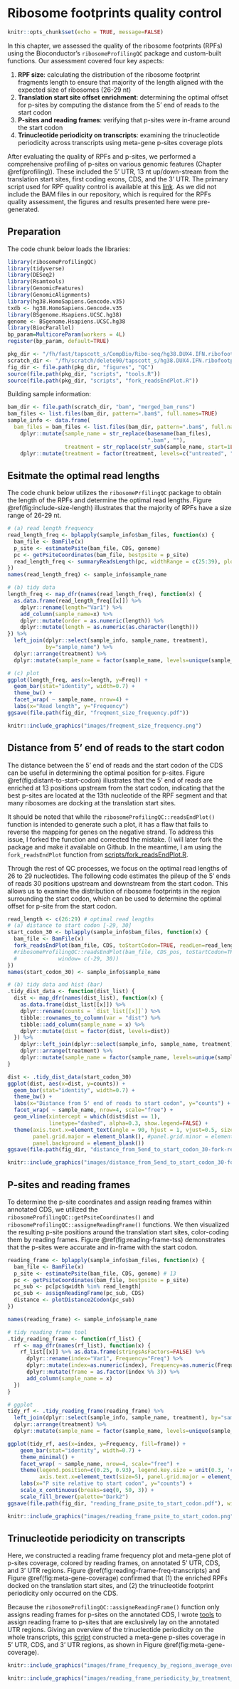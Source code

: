 # Ribosome footprints quality control {#rpfs-qc}

```r
knitr::opts_chunk$set(echo = TRUE, message=FALSE)
```

In this chapter, we assessed the quality of the ribosome footprints (RPFs) using the Bioconductor's `ribosomeProfilingQC` package and custom-built functions. Our assessment covered four key aspects: 

1. __RPF size__: calculating the distribution of the ribosome footprint fragments length to ensure that majority of the length aligned with the expected size of ribosomes (26-29 nt)
2. __Translation start site offset enrichment__: determining the optimal offset for p-sites by computing the distance from the 5' end of reads to the start codon
3. __P-sites and reading frames__: verifying that p-sites were in-frame around the start codon
4. __Trinucleotide periodicity on transcripts__: examining the trinucleotide periodicity across transcripts using meta-gene p-sites coverage plots

After evaluating the quality of RPFs and p-sites, we performed a comprehensive profiling of p-sites on various genomic features (Chapter \@ref(profiling)). These included the 5' UTR, 13 nt up/down-stream from the translation start sites, first coding exons, CDS, and the 3' UTR. The primary script used for RPF quality control is available at this [link](https://github.com/FredHutch/DUX4-IFNg-ribosome-footprints/scripts/020-use_riboProfilingQC.R). As we did not include the BAM files in our repository, which is required for the RPFs quality assessment, the figures and results presented here were pre-generated.

## Preparation
The code chunk below loads the libraries:
```r
library(ribosomeProfilingQC)
library(tidyverse)
library(DESeq2)
library(Rsamtools)
library(GenomicFeatures)
library(GenomicAlignments)
library(hg38.HomoSapiens.Gencode.v35)
txdb <- hg38.HomoSapiens.Gencode.v35
library(BSgenome.Hsapiens.UCSC.hg38)
genome <- BSgenome.Hsapiens.UCSC.hg38
library(BiocParallel)
bp_param=MulticoreParam(workers = 4L)
register(bp_param, default=TRUE)

pkg_dir <- "/fh/fast/tapscott_s/CompBio/Ribo-seq/hg38.DUX4.IFN.ribofootprint.2"
scratch_dir <- "/fh/scratch/delete90/tapscott_s/hg38.DUX4.IFN.ribofootprint.R1"
fig_dir <- file.path(pkg_dir, "figures", "QC")
source(file.path(pkg_dir, "scripts", "tools.R"))
source(file.path(pkg_dir, "scripts", "fork_readsEndPlot.R"))
```

Building sample information:
```r
bam_dir <- file.path(scratch_dir, "bam", "merged_bam_runs")
bam_files <- list.files(bam_dir, pattern=".bam$", full.names=TRUE)
sample_info <- data.frame(
  bam_files = bam_files <- list.files(bam_dir, pattern=".bam$", full.names=TRUE)) %>%
    dplyr::mutate(sample_name = str_replace(basename(bam_files),
                                            ".bam", ""),
                  treatment = str_replace(str_sub(sample_name, start=1L, end=-3L), "[^_]+_", "")) %>%
    dplyr::mutate(treatment = factor(treatment, levels=c("untreated", "DOX-pulse", "IFNg", "DOX-pulse_IFNg")))
```


## Esitmate the optimal read lengths
The code chunk below utilizes the `ribosomePrfilingQC` package to obtain the length of the RPFs and determine the optimal read lengths. Figure \@ref(fig:include-size-length) illustrates that the majority of RPFs have a size range of 26-29 nt.


```r
# (a) read length frequency
read_length_freq <- bplapply(sample_info$bam_files, function(x) {
  bam_file <- BamFile(x)
  p_site <- estimatePsite(bam_file, CDS, genome)
  pc <- getPsiteCoordinates(bam_file, bestpsite = p_site)
  read_length_freq <- summaryReadsLength(pc, widthRange = c(25:39), plot=FALSE)
})
names(read_length_freq) <- sample_info$sample_name

# (b) tidy data
length_freq <- map_dfr(names(read_length_freq), function(x) {
  as.data.frame(read_length_freq[[x]]) %>%
    dplyr::rename(length="Var1") %>%
    add_column(sample_name=x) %>%
    dplyr::mutate(order = as.numeric(length)) %>%
    dplyr::mutate(length = as.numeric(as.character(length)))
}) %>%
  left_join(dplyr::select(sample_info, sample_name, treatment),
            by="sample_name") %>%
  dplyr::arrange(treatment) %>%
  dplyr::mutate(sample_name = factor(sample_name, levels=unique(sample_name)))

# (c) plot
ggplot(length_freq, aes(x=length, y=Freq)) +
  geom_bar(stat="identity", width=0.7) +
  theme_bw() +
  facet_wrap( ~ sample_name, nrow=4) +
  labs(x="Read length", y="Frequency")
ggsave(file.path(fig_dir, "freqment_size_frequency.pdf"))
```

```r
knitr::include_graphics("images/freqment_size_frequency.png")
```


## Distance from 5' end of reads to the start codon

The distance between the 5' end of reads and the start codon of the CDS can be useful in determining the optimal position for p-sites. Figure \@ref(fig:distant-to-start-codon) illustrates that the 5' end of reads are enriched at 13 positions upstream from the start codon, indicating that the best p-sites are located at the 13th nucleotide of the RPF segment and that many ribosomes are docking at the translation start sites.

It should be noted that while the `ribosomeProfilingQC::readsEndPlot()` function is intended to generate such a plot, it has a flaw that fails to reverse the mapping for genes on the negative strand. To address this issue, I forked the function and corrected the mistake. (I will later fork the package and make it available on Github. In the meantime, I am using the `fork_readsEndPlot` function from [scripts/fork_readsEndPlot.R](https://github.com/FredHutch/DUX4-IFNg-ribosome-footprints/scripts/fork_readsEndPlot.R).

Through the rest of QC processes, we focus on the optimal read lengths of 26 to 29 nucleotides. The following code estimates the pileup of the 5' ends of reads 30 positions upstream and downstream from the start codon. This allows us to examine the distribution of ribosome footprints in the region surrounding the start codon, which can be used to determine the optimal offset for p-site from the start codon. 


```r
read_length <- c(26:29) # optimal read lengths
# (a) distance to start codon [-29, 30]
start_codon_30 <- bplapply(sample_info$bam_files, function(x) {
  bam_file <- BamFile(x)
  fork_readsEndPlot(bam_file, CDS, toStartCodon=TRUE, readLen=read_length, window=c(-29, 30))
  #ribosomeProfilingQC::readsEndPlot(bam_file, CDS_pos, toStartCodon=TRUE, readLen=read_length,
  #             window= c(-29, 30))
})
names(start_codon_30) <- sample_info$sample_name

# (b) tidy data and hist (bar)
.tidy_dist_data <- function(dist_list) {
  dist <- map_dfr(names(dist_list), function(x) {
    as.data.frame(dist_list[[x]]) %>%
    dplyr::rename(counts = `dist_list[[x]]`) %>%
    tibble::rownames_to_column(var = "dist") %>%
    tibble::add_column(sample_name = x) %>%
    dplyr::mutate(dist = factor(dist, levels=dist)) 
  }) %>%
    dplyr::left_join(dplyr::select(sample_info, sample_name, treatment), by="sample_name") %>%
    dplyr::arrange(treatment) %>%
    dplyr::mutate(sample_name = factor(sample_name, levels=unique(sample_name)))
}

dist <- .tidy_dist_data(start_codon_30)
ggplot(dist, aes(x=dist, y=counts)) +
  geom_bar(stat="identity", width=0.7) +
  theme_bw() +
  labs(x="Distance from 5' end of reads to start codon", y="counts") +
  facet_wrap( ~ sample_name, nrow=4, scale="free") +
  geom_vline(xintercept = which(dist$dist == 1),
             linetype="dashed", alpha=0.3, show.legend=FALSE) +
  theme(axis.text.x=element_text(angle = 90, hjust = 1, vjust=0.5, size=4),
        panel.grid.major = element_blank(), #panel.grid.minor = element_blank(),
        panel.background = element_blank())
ggsave(file.path(fig_dir, "distance_from_5end_to_start_codon_30-fork-readsEndPlot.pdf"))#, width=8, height=6)
```

```r
knitr::include_graphics("images/distance_from_5end_to_start_codon_30-fork-readsEndPlot.png")

```

## P-sites and reading frames 
To determine the p-site coordinates and assign reading frames within annotated CDS, we utilized the `ribosomeProfilingQC::getPsiteCoordinates()` and `ribosomeProfilingQC::assigneReadingFrame()` functions. We then visualized the resulting p-site positions around the translation start sites, color-coding them by reading frames. Figure \@ref(fig:reading-frame-tss) demonstrates that the p-sites were accurate and in-frame with the start codon.

```r
reading_frame <- bplapply(sample_info$bam_files, function(x) {
  bam_file <- BamFile(x)
  p_site <- estimatePsite(bam_file, CDS, genome) # 13
  pc <- getPsiteCoordinates(bam_file, bestpsite = p_site)
  pc_sub <- pc[pc$qwidth %in% read_length]
  pc_sub <- assignReadingFrame(pc_sub, CDS)
  distance <- plotDistance2Codon(pc_sub)
})

names(reading_frame) <- sample_info$sample_name

# tidy reading_frame tool
.tidy_reading_frame <- function(rf_list) {
  rf <- map_dfr(names(rf_list), function(x) {
    rf_list[[x]] %>% as.data.frame(stringsAsFactors=FALSE) %>%
      dplyr::rename(index="Var1", Frequency="Freq") %>%
      dplyr::mutate(index=as.numeric(index), Frequency=as.numeric(Frequency)) %>%
      dplyr::mutate(frame = as.factor(index %% 3)) %>%
      add_column(sample_name = x)
  })
}  

# ggplot
tidy_rf <- .tidy_reading_frame(reading_frame) %>%
  left_join(dplyr::select(sample_info, sample_name, treatment), by="sample_name") %>%
  dplyr::arrange(treatment) %>%
  dplyr::mutate(sample_name = factor(sample_name, levels=unique(sample_name)))

ggplot(tidy_rf, aes(x=index, y=Frequency, fill=frame)) +
    geom_bar(stat="identity", width=0.7) +
    theme_minimal() +
    facet_wrap( ~ sample_name, nrow=4, scale="free") +
    theme(legend.position=c(0.25, 0.93), legend.key.size = unit(0.3, 'cm'), 
          axis.text.x=element_text(size=5), panel.grid.major = element_blank()) +
    labs(x="P site relative to start codon", y="counts") +
    scale_x_continuous(breaks=seq(0, 50, 3)) +
    scale_fill_brewer(palette="Dark2")
ggsave(file.path(fig_dir, "reading_frame_psite_to_start_codon.pdf"), width=8, height=6)   
```
```r
knitr::include_graphics("images/reading_frame_psite_to_start_codon.png")
```

## Trinucleotide periodicity on transcripts

Here, we constructed a reading frame frequency plot and meta-gene plot of p-sites coverage, colored by reading frames, on annotated 5' UTR, CDS, and 3' UTR regions. Figure \@ref(fig:reading-frame-freq-transcripts) and Figure \@ref(fig:meta-gene-coverage) confirmed that (1) the enriched RPFs docked on the translation start sites, and (2) the trinucleotide footprint periodicity only occurred on the CDS.

Because the `ribosomeProfilingQC::assigneReadingFrame()` function only assigns reading frames for p-sites on the annotated CDS, I wrote [tools](https://https://github.com/FredHutch/DUX4-IFNg-ribosome-footprints/scripts/tools_assign_utr_frame.R) to assign reading frame to p-sites that are exclusively lay on the annotated UTR regions. Giving an overview of the trinucleotide periodicity on the whole transcripts, this [script](https://github.com/FredHutch/DUX4-IFNg-ribosome-footprints/scripts/10C-manuscript-figures-periodicity-reading-frames.R) constructed a meta-gene p-sites coverage in 5' UTR, CDS, and 3' UTR regions, as shown in Figure \@ref(fig:meta-gene-coverage).


```r
knitr::include_graphics("images/frame_frequency_by_regions_average_over_treatment.png")
```
```r
knitr::include_graphics("images/reading_frame_periodicity_by_treatment_norm.png")
```

